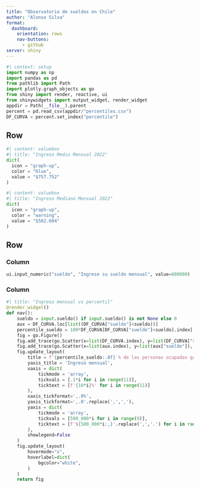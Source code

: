 ```yaml
---
title: "Observatorio de sueldos en Chile"
author: "Alonso Silva"
format: 
  dashboard:
    orientation: rows
    nav-buttons: 
      - github
server: shiny
---
```


```python
#| context: setup
import numpy as np
import pandas as pd
from pathlib import Path
import plotly.graph_objects as go
from shiny import render, reactive, ui
from shinywidgets import output_widget, render_widget
appdir = Path(__file__).parent
percent = pd.read_csv(appdir/"percentiles.csv")
DF_CURVA = percent.set_index("percentile")
```

## Row {height="30%"}

```python
#| content: valuebox
#| title: "Ingreso Medio Mensual 2022"
dict(
  icon = "graph-up",
  color = "blue",
  value = "$757.752"
)
```

```python
#| content: valuebox
#| title: "Ingreso Mediano Mensual 2022"
dict(
  icon = "graph-up",
  color = "warning",
  value = "$502.604"
)
```

## Row  {height="70%"}

### Column {width="20%"}
```python
ui.input_numeric("sueldo", "Ingrese su sueldo mensual", value=600000)
```

### Column {width="80%"}

```python
#| title: "Ingreso mensual vs percentil"
@render_widget()
def nav():
    sueldo = input.sueldo() if input.sueldo() is not None else 0
    aux = DF_CURVA.loc[list((DF_CURVA["sueldo"]<sueldo))]
    percentile_sueldo = 100*DF_CURVA[DF_CURVA["sueldo"]<sueldo].index[-1] if sueldo != 0 else 0
    fig = go.Figure()
    fig.add_trace(go.Scatter(x=list(DF_CURVA.index), y=list(DF_CURVA["sueldo"]), hovertemplate='Sueldo mensual: %{y:$,.0f}<extra></extra>'))
    fig.add_trace(go.Scatter(x=list(aux.index), y=list(aux["sueldo"]), fill='tozeroy', hovertemplate='<extra></extra>'))
    fig.update_layout(
    	title = f'{percentile_sueldo:.0f} % de las personas ocupadas gana menos que usted.',
    	yaxis_title = 'Ingreso mensual',
    	xaxis = dict(
    		tickmode = 'array',
    		tickvals = [.1*i for i in range(11)],
    		ticktext = [f'{10*i}%' for i in range(11)]
    	),
    	xaxis_tickformat=',.0%',
    	yaxis_tickformat=',.0'.replace(',',','),
    	yaxis = dict(
    		tickmode = 'array',
    		tickvals = [500_000*i for i in range(9)],
    		ticktext = [f'${500_000*i:,}'.replace(',','.') for i in range(9)]
    	),
    	showlegend=False
    )
    fig.update_layout(
    	hovermode="x",
    	hoverlabel=dict(
    		bgcolor="white",
    	)
    )
    return fig
```
